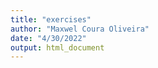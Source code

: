 ```yaml
---
title: "exercises"
author: "Maxwel Coura Oliveira"
date: "4/30/2022"
output: html_document
---
```




